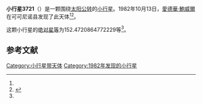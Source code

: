 {{Infobox planet
| bgcolour = #FFFFC0
| name = 3721 Widorn
| symbol = 
| image = 
| caption = 
| discovery = yes
| discovery_ref = 
| discoverer = [[愛德華·鮑威爾|愛德華·鮑威爾]]
| discovery_site = [[可可尼诺县|可可尼诺县]] 
| discovered = 1982年10月13日
| designations = yes
| mp_name = 
| named_after = 
| alt_names = 1982 TU/ 1951 YG2 / 1971 SD1 / 1981 ON / 1982 UK9 / 1982 VZ9 / 1984 DV1
| mp_category = [[主带小行星|主带小行星]]
| orbit_ref = <ref name="a">[http://ssd.jpl.nasa.gov/sbdb.cgi?sstr=3721 3721 Widorn] {{Wayback|url=http://ssd.jpl.nasa.gov/sbdb.cgi?sstr=3721 |date=20200917173220 }}，小行星數據庫瀏覽器（JPL Small-Body Database Browser）－[[美国国家航空航天局|美国国家航空航天局]]喷气推进实验室</ref>
| epoch = 2456400.5 (2013年4月18日更新)
| aphelion = {{convert|3.270254258250043|AU|km|3|abbr=on|lk=out}}
| perihelion = {{convert|2.766935172353172|AU|km|3|abbr=on}}
| semimajor = {{convert|3.018594715301608|AU|km|3|abbr=on}}
| eccentricity = 0.083369769
| period = 1915.603571 [[日|日]]<br />5.24[[儒略年|儒略年]]
| avg_speed = 
| inclination = 8.777536973415467
| asc_node = 314.027811192984
| mean_anomaly = 
| arg_peri = 152.4720864772229
| satellites = 
| physical_characteristics = yes
| dimensions = 
| mass = 
| density = 
| surface_grav = 
| escape_velocity = 
| sidereal_day = 
| axial_tilt = 
| pole_ecliptic_lat = 
| pole_ecliptic_lon = 
| albedo = 
| temperatures= 
| temp_name1 = 
| mean_temp_1 = 
| max_temp_1 = 
| temp_name2 = 
| max_temp_2 = 
| spectral_type = 
| abs_magnitude = 152.4720864772229
}}

'''小行星3721'''（{{lang-en|3721 Widorn}}）是一颗围绕[[太阳|太阳]][[公转|公转]]的[[小行星|小行星]]。1982年10月13日，[[愛德華·鮑威爾|愛德華·鮑威爾]]在可可尼诺县发现了此天体<ref name="a" /><ref>{{cite news|title=小行星列表|url=http://cfa-www.harvard.edu/iau/lists/NumberedMPs.txt|accessdate=2013-07-08|newspaper=哈佛大学|archive-date=2008-05-17|archive-url=https://web.archive.org/web/20080517010638/http://cfa-www.harvard.edu/iau/lists/NumberedMPs.txt|dead-url=no}}</ref>。

这颗小行星的[[绝对星等|绝对星等]]为152.4720864772229等<ref name="a" />。

==参考文献==
{{reflist}}
{{Minor Planet Number|[[小行星3720|小行星3720]]|[[小行星3722|小行星3722]]}}

{{小天体}}

[[Category:小行星带天体|Category:小行星带天体]]
[[Category:1982年发现的小行星|Category:1982年发现的小行星]]

{{asteroid-stub}}